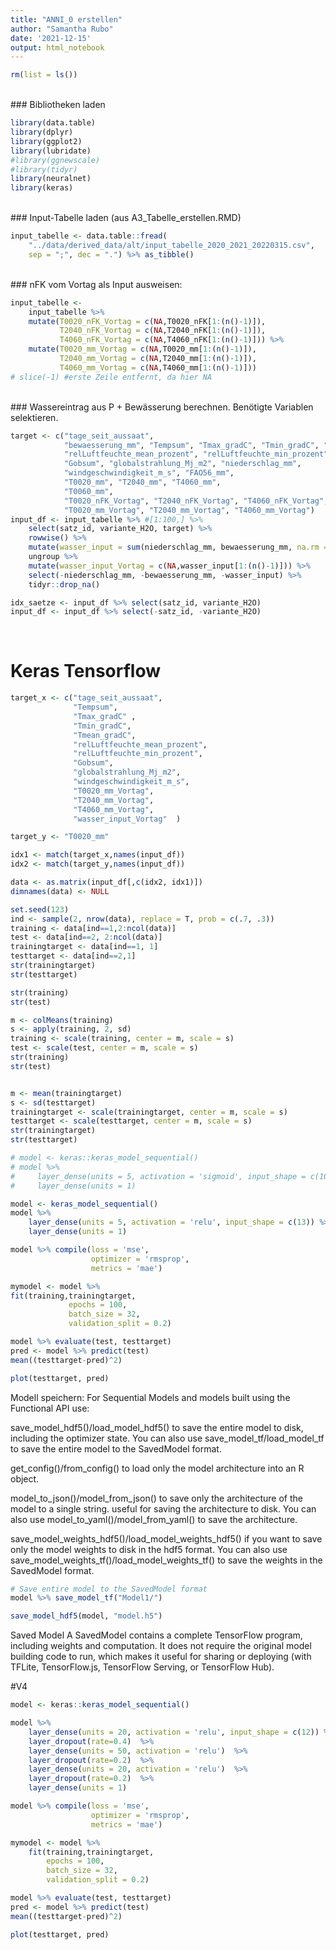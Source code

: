 ```yaml
---
title: "ANNI_0 erstellen"
author: "Samantha Rubo"
date: '2021-12-15'
output: html_notebook
---
```

```r
rm(list = ls())
```
\
### Bibliotheken laden
```r
library(data.table)
library(dplyr)
library(ggplot2)
library(lubridate)
#library(ggnewscale)
#library(tidyr)
library(neuralnet)
library(keras)
```
\
### Input-Tabelle laden (aus A3_Tabelle_erstellen.RMD)
```r
input_tabelle <- data.table::fread(
    "../data/derived_data/alt/input_tabelle_2020_2021_20220315.csv", 
    sep = ";", dec = ".") %>% as_tibble()
```
\
### nFK vom Vortag als Input ausweisen:
```r
input_tabelle <- 
    input_tabelle %>%
    mutate(T0020_nFK_Vortag = c(NA,T0020_nFK[1:(n()-1)]),
           T2040_nFK_Vortag = c(NA,T2040_nFK[1:(n()-1)]),
           T4060_nFK_Vortag = c(NA,T4060_nFK[1:(n()-1)])) %>%
    mutate(T0020_mm_Vortag = c(NA,T0020_mm[1:(n()-1)]),
           T2040_mm_Vortag = c(NA,T2040_mm[1:(n()-1)]),
           T4060_mm_Vortag = c(NA,T4060_mm[1:(n()-1)]))
# slice(-1) #erste Zeile entfernt, da hier NA
```
\
### Wassereintrag aus P + Bewässerung berechnen. Benötigte Variablen selektieren.
```r
target <- c("tage_seit_aussaat", 
            "bewaesserung_mm", "Tempsum", "Tmax_gradC", "Tmin_gradC", "Tmean_gradC", 
            "relLuftfeuchte_mean_prozent", "relLuftfeuchte_min_prozent", 
            "Gobsum", "globalstrahlung_Mj_m2", "niederschlag_mm", 
            "windgeschwindigkeit_m_s", "FAO56_mm", 
            "T0020_mm", "T2040_mm", "T4060_mm", 
            "T0060_mm",
            "T0020_nFK_Vortag", "T2040_nFK_Vortag", "T4060_nFK_Vortag",
            "T0020_mm_Vortag", "T2040_mm_Vortag", "T4060_mm_Vortag")
input_df <- input_tabelle %>% #[1:100,] %>%
    select(satz_id, variante_H2O, target) %>%
    rowwise() %>%
    mutate(wasser_input = sum(niederschlag_mm, bewaesserung_mm, na.rm = TRUE)) %>%
    ungroup %>%
    mutate(wasser_input_Vortag = c(NA,wasser_input[1:(n()-1)])) %>%
    select(-niederschlag_mm, -bewaesserung_mm, -wasser_input) %>%
    tidyr::drop_na()

idx_saetze <- input_df %>% select(satz_id, variante_H2O)
input_df <- input_df %>% select(-satz_id, -variante_H2O)

```
\

# Keras Tensorflow
```r
target_x <- c("tage_seit_aussaat",
              "Tempsum",
              "Tmax_gradC" ,
              "Tmin_gradC",
              "Tmean_gradC",
              "relLuftfeuchte_mean_prozent",
              "relLuftfeuchte_min_prozent",
              "Gobsum",
              "globalstrahlung_Mj_m2",
              "windgeschwindigkeit_m_s",
              "T0020_mm_Vortag",
              "T2040_mm_Vortag",
              "T4060_mm_Vortag",
              "wasser_input_Vortag"  )

target_y <- "T0020_mm" 

idx1 <- match(target_x,names(input_df))
idx2 <- match(target_y,names(input_df))

```


```r
data <- as.matrix(input_df[,c(idx2, idx1)])
dimnames(data) <- NULL
```


```r
set.seed(123)
ind <- sample(2, nrow(data), replace = T, prob = c(.7, .3))
training <- data[ind==1,2:ncol(data)]
test <- data[ind==2, 2:ncol(data)]
trainingtarget <- data[ind==1, 1]
testtarget <- data[ind==2,1]
str(trainingtarget)
str(testtarget)

str(training)
str(test)
```
```r
m <- colMeans(training)
s <- apply(training, 2, sd)
training <- scale(training, center = m, scale = s)
test <- scale(test, center = m, scale = s)
str(training)
str(test)


m <- mean(trainingtarget)
s <- sd(testtarget)
trainingtarget <- scale(trainingtarget, center = m, scale = s)
testtarget <- scale(testtarget, center = m, scale = s)
str(trainingtarget)
str(testtarget)
```

```r
# model <- keras::keras_model_sequential()
# model %>%
#     layer_dense(units = 5, activation = 'sigmoid', input_shape = c(10,4)) %>%
#     layer_dense(units = 1)

model <- keras_model_sequential()
model %>%
    layer_dense(units = 5, activation = 'relu', input_shape = c(13)) %>%
    layer_dense(units = 1)
```

```r
model %>% compile(loss = 'mse',
                  optimizer = 'rmsprop', 
                  metrics = 'mae') 
```

```r
mymodel <- model %>%          
fit(training,trainingtarget,
             epochs = 100,
             batch_size = 32,
             validation_split = 0.2)
```

```r
model %>% evaluate(test, testtarget)
pred <- model %>% predict(test)
mean((testtarget-pred)^2)
```


```r
plot(testtarget, pred)
```
Modell speichern:
For Sequential Models and models built using the Functional API use:

save_model_hdf5()/load_model_hdf5() 
to save the entire model to disk, including the optimizer state. 
You can also use save_model_tf/load_model_tf to save the entire model to the SavedModel format.

get_config()/from_config() 
to load only the model architecture into an R object.

model_to_json()/model_from_json() 
to save only the architecture of the model to a single string.
useful for saving the architecture to disk. 
You can also use model_to_yaml()/model_from_yaml() to save the architecture.

save_model_weights_hdf5()/load_model_weights_hdf5() 
if you want to save only the model weights to disk in the hdf5 format. 
You can also use save_model_weights_tf()/load_model_weights_tf() to save the weights in the SavedModel format.

```r
# Save entire model to the SavedModel format
model %>% save_model_tf("Model1/")

save_model_hdf5(model, "model.h5")
```

Saved Model
A SavedModel contains a complete TensorFlow program, including weights and computation. It does not require the original model building code to run, which makes it useful for sharing or deploying (with TFLite, TensorFlow.js, TensorFlow Serving, or TensorFlow Hub).


#V4

```r
model <- keras::keras_model_sequential()

model %>%
    layer_dense(units = 20, activation = 'relu', input_shape = c(12)) %>%
    layer_dropout(rate=0.4)  %>%
    layer_dense(units = 50, activation = 'relu')  %>%
    layer_dropout(rate=0.2)  %>%
    layer_dense(units = 20, activation = 'relu')  %>%
    layer_dropout(rate=0.2)  %>%
    layer_dense(units = 1)
```

```r
model %>% compile(loss = 'mse',
                  optimizer = 'rmsprop',
                  metrics = 'mae')
```

```r
mymodel <- model %>%
    fit(training,trainingtarget,
        epochs = 100,
        batch_size = 32,
        validation_split = 0.2)
```

```r
model %>% evaluate(test, testtarget)
pred <- model %>% predict(test)
mean((testtarget-pred)^2)
```
```r
plot(testtarget, pred)
```


